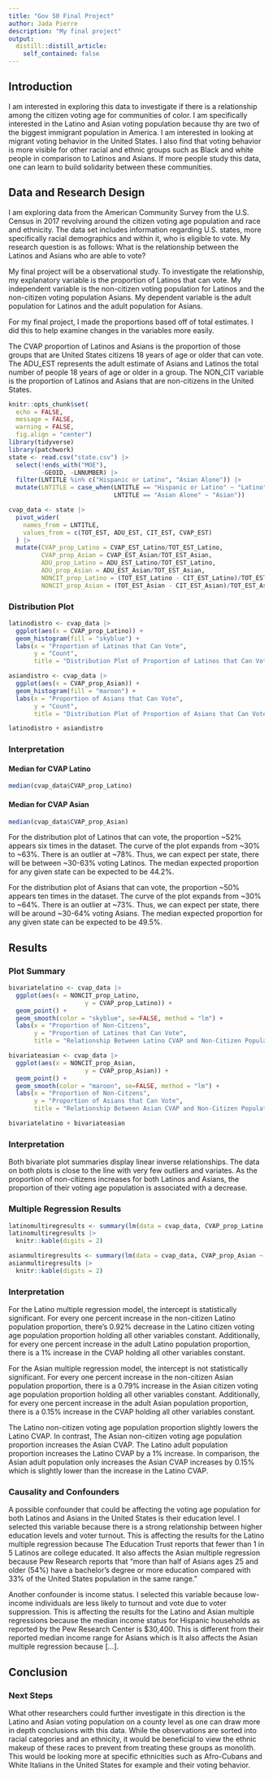 ```yaml
---
title: "Gov 50 Final Project"
author: Jada Pierre
description: "My final project"
output:
  distill::distill_article:
    self_contained: false
---
```

## Introduction

I am interested in exploring this data to investigate if there is a relationship among the citizen voting age for communities of color. I am specifically interested in the Latino and Asian voting population because thy are two of the biggest immigrant population in America. I am interested in looking at migrant voting behavior in the United States. I also find that voting behavior is more visible for other racial and ethnic groups such as Black and white people in comparison to Latinos and Asians. If more people study this data, one can learn to build solidarity between these communities.

## Data and Research Design

I am exploring data from the American Community Survey from the U.S. Census in 2017 revolving around the citizen voting age population and race and ethnicity. The data set includes information regarding U.S. states, more specifically racial demographics and within it, who is eligible to vote. My research question is as follows: What is the relationship between the Latinos and Asians who are able to vote?

My final project will be a observational study. To investigate the relationship, my explanatory variable is the proportion of Latinos that can vote. My independent variable is the non-citizen voting population for Latinos and the non-citizen voting population Asians. My dependent variable is the adult population for Latinos and the adult population for Asians.

For my final project, I made the proportions based off of total estimates. I did this to help examine changes in the variables more easily.

The CVAP proportion of Latinos and Asians is the proportion of those groups that are United States citizens 18 years of age or older that can vote. The ADU_EST represents the adult estimate of Asians and Latinos the total number of people 18 years of age or older in a group. The NON_CIT variable is the proportion of Latinos and Asians that are non-citizens in the United States.


```r
knitr::opts_chunk$set(
  echo = FALSE,
  message = FALSE,
  warning = FALSE,
  fig.align = "center")
library(tidyverse)
library(patchwork)
state <- read.csv("state.csv") |>
  select(!ends_with("MOE"),
         -GEOID, -LNNUMBER) |>
  filter(LNTITLE %in% c("Hispanic or Latino", "Asian Alone")) |>
  mutate(LNTITLE = case_when(LNTITLE == "Hispanic or Latino" ~ "Latino",
                             LNTITLE == "Asian Alone" ~ "Asian"))
```

```r
cvap_data <- state |>
  pivot_wider(
    names_from = LNTITLE,
    values_from = c(TOT_EST, ADU_EST, CIT_EST, CVAP_EST)
  ) |>
  mutate(CVAP_prop_Latino = CVAP_EST_Latino/TOT_EST_Latino,
         CVAP_prop_Asian = CVAP_EST_Asian/TOT_EST_Asian,
         ADU_prop_Latino = ADU_EST_Latino/TOT_EST_Latino,
         ADU_prop_Asian = ADU_EST_Asian/TOT_EST_Asian,
         NONCIT_prop_Latino = (TOT_EST_Latino - CIT_EST_Latino)/TOT_EST_Latino,
         NONCIT_prop_Asian = (TOT_EST_Asian - CIT_EST_Asian)/TOT_EST_Asian)
```

### Distribution Plot

```r
latinodistro <- cvap_data |>
  ggplot(aes(x = CVAP_prop_Latino)) +
  geom_histogram(fill = "skyblue") +
  labs(x = "Proportion of Latinos that Can Vote",
       y = "Count",
       title = "Distribution Plot of Proportion of Latinos that Can Vote")

asiandistro <- cvap_data |>
  ggplot(aes(x = CVAP_prop_Asian)) +
  geom_histogram(fill = "maroon") +
  labs(x = "Proportion of Asians that Can Vote",
       y = "Count",
       title = "Distribution Plot of Proportion of Asians that Can Vote")

latinodistro + asiandistro
```

### Interpretation

#### Median for CVAP Latino
```r
median(cvap_data$CVAP_prop_Latino)
```

#### Median for CVAP Asian
```r
median(cvap_data$CVAP_prop_Asian)
```


For the distribution plot of Latinos that can vote, the proportion ~52% appears six times in the dataset. The curve of the plot expands from ~30% to ~63%. There is an outlier at ~78%. Thus, we can expect per state, there will be between ~30-63% voting Latinos. The median expected proportion for any given state can be expected to be 44.2%.

For the distribution plot of Asians that can vote, the proportion ~50% appears ten times in the dataset. The curve of the plot expands from ~30% to ~64%. There is an outlier at ~73%. Thus, we can expect per state, there will be around ~30-64% voting Asians. The median expected proportion for any given state can be expected to be 49.5%.

## Results

### Plot Summary

```r
bivariatelatino <- cvap_data |>
  ggplot(aes(x = NONCIT_prop_Latino,
                     y = CVAP_prop_Latino)) +
  geom_point() +
  geom_smooth(color = "skyblue", se=FALSE, method = "lm") +
  labs(x = "Proportion of Non-Citzens",
       y = "Proportion of Latinos that Can Vote",
       title = "Relationship Between Latino CVAP and Non-Citizen Populations")

bivariateasian <- cvap_data |>
  ggplot(aes(x = NONCIT_prop_Asian,
                     y = CVAP_prop_Asian)) +
  geom_point() +
  geom_smooth(color = "maroon", se=FALSE, method = "lm") +
  labs(x = "Proportion of Non-Citzens",
       y = "Proportion of Asians that Can Vote",
       title = "Relationship Between Asian CVAP and Non-Citizen Populations")

bivariatelatino + bivariateasian
```

### Interpretation

Both bivariate plot summaries display linear inverse relationships. The data on both plots is close to the line with very few outliers and variates. As the proportion of non-citizens increases for both Latinos and Asians, the proportion of their voting age population is associated with a decrease.

### Multiple Regression Results

```r
latinomultiregresults <- summary(lm(data = cvap_data, CVAP_prop_Latino ~ NONCIT_prop_Latino + ADU_prop_Latino))$coefficients
latinomultiregresults |>
  knitr::kable(digits = 2)
```

```r
asianmultiregresults <- summary(lm(data = cvap_data, CVAP_prop_Asian ~ NONCIT_prop_Asian + ADU_prop_Asian))$coefficients
asianmultiregresults |>
  knitr::kable(digits = 2)
```


### Interpretation

For the Latino multiple regression model, the intercept is statistically significant. For every one percent increase in the non-citizen Latino population proportion, there's 0.92% decrease in the Latino citizen voting age population proportion holding all other variables constant. Additionally, for every one percent increase in the adult Latino population proportion, there is a 1% increase in the CVAP holding all other variables constant.

For the Asian multiple regression model, the intercept is not statistically significant. For every one percent increase in the non-citizen Asian population proportion, there is a 0.79% increase in the Asian citizen voting age population proportion holding all other variables constant. Additionally, for every one percent increase in the adult Asian population proportion, there is a 0.15% increase in the CVAP holding all other variables constant.

The Latino non-citizen voting age population proportion slightly lowers the Latino CVAP. In contrast, The Asian non-citizen voting age population proportion increases the Asian CVAP. The Latino adult population proportion increases the Latino CVAP by a 1% increase. In comparison, the Asian adult population only increases the Asian CVAP increases by 0.15% which is slightly lower than the increase in the Latino CVAP.

### Causality and Confounders

A possible confounder that could be affecting the voting age population for both Latinos and Asians in the United States is their education level. I selected this variable because there is a strong relationship between higher education levels and voter turnout. This is affecting the results for the Latino multiple regression because The Education Trust reports that fewer than 1 in 5 Latinos are college educated. It also affects the Asian multiple regression because Pew Research reports that "more than half of Asians ages 25 and older (54%) have a bachelor's degree or more education compared with 33% of the United States population in the same range."

Another confounder is income status. I selected this variable because low-income individuals are less likely to turnout and vote due to voter suppression. This is affecting the results for the Latino and Asian multiple regressions because the median income status for Hispanic households as reported by the Pew Research Center is $30,400. This is different from their reported median income range for Asians which is  It also affects the Asian multiple regression because [...].

## Conclusion

### Next Steps

What other researchers could further investigate in this direction is the Latino and Asian voting population on a county level as one can draw more in depth conclusions with this data. While the observations are sorted into racial categories and an ethnicity, it would be beneficial to view the ethnic makeup of these races to prevent from treating these groups as monolith. This would be looking more at specific ethnicities such as Afro-Cubans and White Italians in the United States for example and their voting behavior.